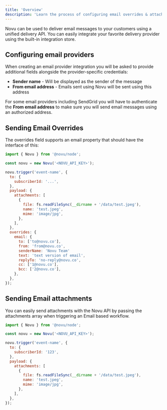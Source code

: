 ```yaml
---
title: 'Overview'
description: 'Learn the process of configuring email overrides & attachments with Novu'
---
```


Novu can be used to deliver email messages to your customers using a unified delivery API. You can easily integrate your favorite delivery provider using the built-in integration store.

## Configuring email providers

When creating an email provider integration you will be asked to provide additional fields alongside the provider-specific credentials:

- **Sender name** - Will be displayed as the sender of the message
- **From email address** - Emails sent using Novu will be sent using this address

For some email providers including SendGrid you will have to authenticate the **From email address** to make sure you will send email messages using an authorized address.

## Sending Email Overrides

The overrides field supports an email property that should have the interface of this:

```js
import { Novu } from '@novu/node';

const novu = new Novu('<NOVU_API_KEY>');

novu.trigger('event-name', {
  to: {
    subscriberId: '...',
  },
  payload: {
    attachments: [
      {
        file: fs.readFileSync(__dirname + '/data/test.jpeg'),
        name: 'test.jpeg',
        mime: 'image/jpg',
      },
    ],
  },
  overrides: {
    email: {
      to: ['to@novu.co'],
      from: 'from@novu.co',
      senderName: 'Novu Team'
      text: 'text version of email',
      replyTo: 'no-reply@novu.co',
      cc: ['1@novu.co'],
      bcc: ['2@novu.co'],
    },
  },
});
```

## Sending Email attachments

You can easily send attachments with the Novu API by passing the attachments array when triggering an Email based workflow.

<Tabs>
  <Tab title="Node.js">

```js
import { Novu } from '@novu/node';

const novu = new Novu('<NOVU_API_KEY>');

novu.trigger('event-name', {
  to: {
    subscriberId: '123',
  },
  payload: {
    attachments: [
      {
        file: fs.readFileSync(__dirname + '/data/test.jpeg'),
        name: 'test.jpeg',
        mime: 'image/jpg',
      },
    ],
  },
});
```
  </Tab>
</Tabs>